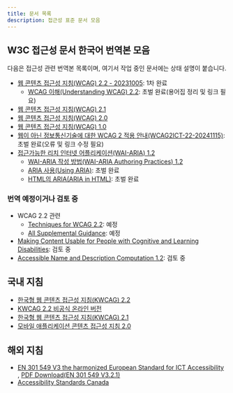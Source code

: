 ```yaml
---
title: 문서 목록
description: 접근성 표준 문서 모음
---
```




## W3C 접근성 문서 한국어 번역본 모음

다음은 접근성 관련 번역본 목록이며, 여기서 작업 중인 문서에는 상태 설명이 붙습니다.

*   [웹 콘텐츠 접근성 지침(WCAG) 2.2 - 20231005](https://a11ykr.github.io/wcag22/): 1차 완료
    *   [WCAG 이해(Understanding WCAG) 2.2](https://a11ykr.github.io/wai/wcag22/understanding/): 초벌 완료(용어집 정리 및 링크 필요)
*   [웹 콘텐츠 접근성 지침(WCAG) 2.1 <Icon name="external" label="외부 링크" />](http://www.kwacc.or.kr/WAI/wcag21/)
*   [웹 콘텐츠 접근성 지침(WCAG) 2.0 <Icon name="external" label="외부 링크" />](https://web.archive.org/web/20121107021930/http://archi.ssu.ac.kr/WCAG20/)
*   [웹 콘텐츠 접근성 지침(WCAG) 1.0 <Icon name="external" label="외부 링크" />](https://web.archive.org/web/20110907032914/https://www.gregshin.pe.kr/wcag/wai-pageauth.html)
*   [웹이 아닌 정보통신기술에 대한 WCAG 2 적용 안내(WCAG2ICT-22-20241115)](https://a11ykr.github.io/wcag2ict-22/): 초벌 완료(오류 및 링크 수정 필요)
*   [접근가능한 리치 인터넷 어플리케이션(WAI-ARIA) 1.2 <Icon name="external" label="외부 링크" />](https://mulder21c.github.io/aria/)
    *   [WAI-ARIA 작성 방법(WAI-ARIA Authoring Practices) 1.2 <Icon name="external" label="외부 링크" />](https://mulder21c.github.io/aria-practices/)
    *   [ARIA 사용(Using ARIA)](https://a11ykr.github.io/using-aria/WD-20180927/): 초벌 완료
    *   [HTML의 ARIA(ARIA in HTML)](https://a11ykr.github.io/html-aria/): 초벌 완료

### 번역 예정이거나 검토 중

*   WCAG 2.2 관련
    *   [Techniques for WCAG 2.2](https://www.w3.org/WAI/WCAG22/Techniques/): 예정
    *   [All Supplemental Guidance](https://www.w3.org/WAI/WCAG2/supplemental/): 예정
*   [Making Content Usable for People with Cognitive and Learning Disabilities](https://www.w3.org/TR/coga-usable/): 검토 중
*   [Accessible Name and Description Computation 1.2](https://w3c.github.io/accname/): 검토 중

## 국내 지침

*   [한국형 웹 콘텐츠 접근성 지침(KWCAG) 2.2 <Icon name="external" label="외부 링크" />](https://www.rra.go.kr/ko/reference/kcsList_view.do?nb_seq=5247&cpage=1&nb_type=6&kcs_select0=ALL&kcs_select1=ALL&kcs_select2=%C1%A4%BA%B8%B1%E2%BC%FA&searchCon=nb_name&searchTxt=%C1%A2%B1%D9%BC%BA)
*   [KWCAG 2.2 비공식 온라인 버전](https://a11ykr.github.io/kwcag22/)
*   [한국형 웹 콘텐츠 접근성 지침(KWCAG) 2.1 <Icon name="external" label="외부 링크" />](https://www.rra.go.kr/ko/reference/kcsList_view.do?nb_seq=1348&cpage=1&nb_type=6&kcs_select0=ALL&kcs_select1=ALL&kcs_select2=%C1%A4%BA%B8%B1%E2%BC%FA&searchCon=nb_name&searchTxt=%C1%A2%B1%D9%BC%BA)
*   [모바일 애플리케이션 콘텐츠 접근성 지침 2.0 <Icon name="external" label="외부 링크" />](https://www.rra.go.kr/ko/reference/kcsList_view.do?nb_seq=1930&cpage=1&nb_type=6&kcs_select0=ALL&kcs_select1=ALL&kcs_select2=ALL&searchCon=nb_name&searchTxt=%C1%A2%B1%D9%BC%BA)


## 해외 지침

*   [EN 301 549 V3 the harmonized European Standard for ICT Accessibility <Icon name="external" label="외부 링크" />](https://www.etsi.org/human-factors-accessibility/en-301-549-v3-the-harmonized-european-standard-for-ict-accessibility), [PDF Download(EN 301 549 V3.2.1)](https://www.etsi.org/deliver/etsi_en/301500_301599/301549/03.02.01_60/en_301549v030201p.pdf)
*   [Accessibility Standards Canada <Icon name="external" label="외부 링크" />](https://accessible.canada.ca/)